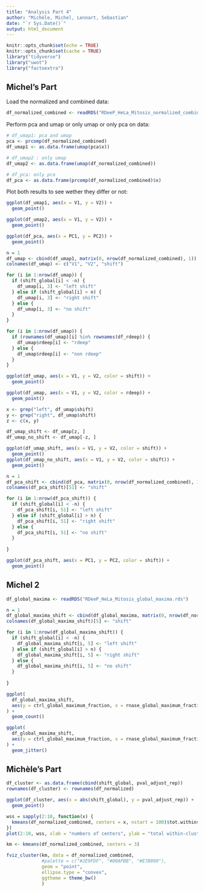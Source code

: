 ```yaml
---
title: "Analysis Part 4"
author: "Michèle, Michel, Lennart, Sebastian"
date: "`r Sys.Date()`"
output: html_document
---
```


```r
knitr::opts_chunk$set(echo = TRUE)
knitr::opts_chunk$set(cache = TRUE)
library("tidyverse")
library("uwot")
library("factoextra")
```

## Michel's Part

Load the normalized and combined data:
```r
df_normalized_combined <- readRDS("RDeeP_HeLa_Mitosis_normalized_combined.rds")
```

Perform pca and umap or only umap or only pca on data:
```r
# df_umap1: pca and umap
pca <- prcomp(df_normalized_combined)
df_umap1 <- as.data.frame(umap(pca$x))

# df_umap2 : only umap
df_umap2 <- as.data.frame(umap(df_normalized_combined))

# df_pca: only pca
df_pca <- as.data.frame(prcomp(df_normalized_combined)$x)
```

Plot both results to see wether they differ or not:
```r
ggplot(df_umap1, aes(x = V1, y = V2)) +
  geom_point()

ggplot(df_umap2, aes(x = V1, y = V2)) +
  geom_point()

ggplot(df_pca, aes(x = PC1, y = PC2)) +
  geom_point()
```

```r
n = 1
df_umap <- cbind(df_umap1, matrix(0, nrow(df_normalized_combined), 1))
colnames(df_umap) <- c("V1", "V2", "shift")

for (i in 1:nrow(df_umap)) {
  if (shift_global[i] < -n) {
    df_umap[i, 3] <- "left shift"
  } else if (shift_global[i] > n) {
    df_umap[i, 3] <- "right shift"
  } else {
    df_umap[i, 3] <- "no shift"
  }
}
```

```r
for (i in 1:nrow(df_umap)) {
  if (rownames(df_umap)[i] %in% rownames(df_rdeep)) {
    df_umap$rdeep[i] <- "rdeep"
  } else {
    df_umap$rdeep[i] <- "non rdeep"
  }
}
```

```r
ggplot(df_umap, aes(x = V1, y = V2, color = shift)) +
  geom_point()
```

```r
ggplot(df_umap, aes(x = V1, y = V2, color = rdeep)) +
  geom_point()
```

```r
x <- grep("left", df_umap$shift)
y <- grep("right", df_umap$shift)
z <- c(x, y)

df_umap_shift <- df_umap[z, ]
df_umap_no_shift <- df_umap[-z, ]

ggplot(df_umap_shift, aes(x = V1, y = V2, color = shift)) +
  geom_point()
ggplot(df_umap_no_shift, aes(x = V1, y = V2, color = shift)) +
  geom_point()
```

```r
n = 1
df_pca_shift <- cbind(df_pca, matrix(0, nrow(df_normalized_combined), 1))
colnames(df_pca_shift)[51] <- "shift"

for (i in 1:nrow(df_pca_shift)) {
  if (shift_global[i] < -n) {
    df_pca_shift[i, 51] <- "left shift"
  } else if (shift_global[i] > n) {
    df_pca_shift[i, 51] <- "right shift"
  } else {
    df_pca_shift[i, 51] <- "no shift"
  }
  
}
```

```r
ggplot(df_pca_shift, aes(x = PC1, y = PC2, color = shift)) +
  geom_point()
```


## Michel 2

```r
df_global_maxima <- readRDS("RDeeP_HeLa_Mitosis_global_maxima.rds")
```

```r
n = 1
df_global_maxima_shift <- cbind(df_global_maxima, matrix(0, nrow(df_normalized_combined), 1))
colnames(df_global_maxima_shift)[5] <- "shift"

for (i in 1:nrow(df_global_maxima_shift)) {
  if (shift_global[i] < -n) {
    df_global_maxima_shift[i, 5] <- "left shift"
  } else if (shift_global[i] > n) {
    df_global_maxima_shift[i, 5] <- "right shift"
  } else {
    df_global_maxima_shift[i, 5] <- "no shift"
  }
  
}
```

```r
ggplot(
  df_global_maxima_shift,
  aes(y = ctrl_global_maximum_fraction, x = rnase_global_maximum_fraction, color = shift)
) +
  geom_count()
```

```r
ggplot(
  df_global_maxima_shift,
  aes(y = ctrl_global_maximum_fraction, x = rnase_global_maximum_fraction, color = shift)
) +
  geom_jitter()
```

## Michèle's Part

```r
df_cluster <- as.data.frame(cbind(shift_global, pval_adjust_rep))
rownames(df_cluster) <- rownames(df_normalized)
```

```r
ggplot(df_cluster, aes(x = abs(shift_global), y = pval_adjust_rep)) +
  geom_point()
```

```r
wss = sapply(2:10, function(x) { 
  kmeans(df_normalized_combined, centers = x, nstart = 100)$tot.withinss
})
plot(2:10, wss, xlab = "numbers of centers", ylab = "total within-cluster sum of squares", type = "b")
```

```r
km <- kmeans(df_normalized_combined, centers = 3)

fviz_cluster(km, data = df_normalized_combined,
             #palette = c("#2E9FDF", "#00AFBB", "#E7B800"), 
             geom = "point",
             ellipse.type = "convex", 
             ggtheme = theme_bw()
             )
```




















